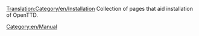 [[Translation:Category/en/Installation]]{{en/-}}
Collection of pages that aid installation of OpenTTD.

[[Category:en/Manual]]